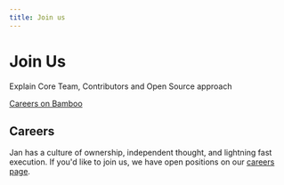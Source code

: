 ```yaml
---
title: Join us
---
```


# Join Us

Explain Core Team, Contributors and Open Source approach

[Careers on Bamboo](https://janai.bamboohr.com/careers)

## Careers

Jan has a culture of ownership, independent thought, and lightning fast execution. If you'd like to join us, we have open positions on our [careers page](https://janai.bamboohr.com/careers).
